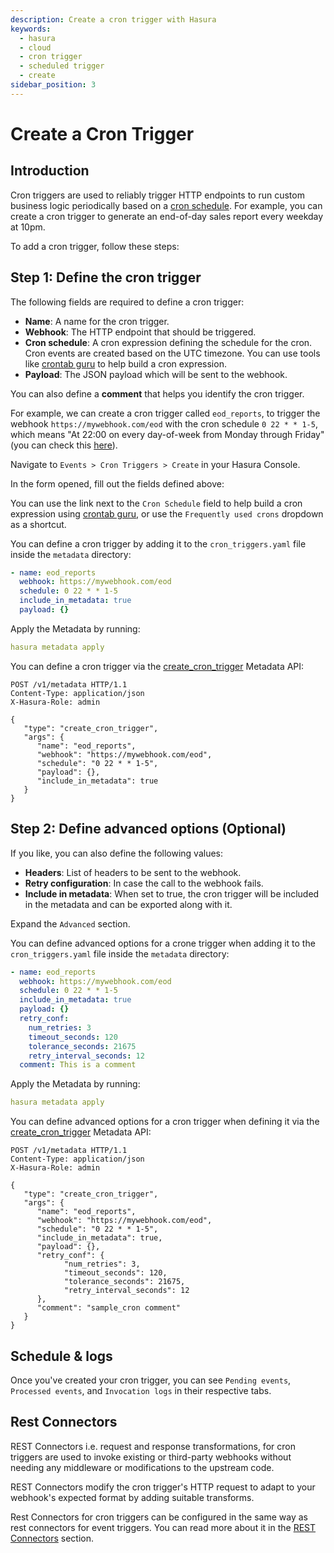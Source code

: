 ```yaml
---
description: Create a cron trigger with Hasura
keywords:
  - hasura
  - cloud
  - cron trigger
  - scheduled trigger
  - create
sidebar_position: 3
---
```



# Create a Cron Trigger

## Introduction

Cron triggers are used to reliably trigger HTTP endpoints to run custom business logic periodically based on a
[cron schedule](https://en.wikipedia.org/wiki/Cron). For example, you can create a cron trigger to generate an
end-of-day sales report every weekday at 10pm.

To add a cron trigger, follow these steps:

## Step 1: Define the cron trigger

The following fields are required to define a cron trigger:

- **Name**: A name for the cron trigger.
- **Webhook**: The HTTP endpoint that should be triggered.
- **Cron schedule**: A cron expression defining the schedule for the cron. Cron events are created based on the UTC
  timezone. You can use tools like [crontab guru](https://crontab.guru/#*_*_*_*_*) to help build a cron expression.
- **Payload**: The JSON payload which will be sent to the webhook.

You can also define a **comment** that helps you identify the cron trigger.

For example, we can create a cron trigger called `eod_reports`, to trigger the webhook `https://mywebhook.com/eod` with
the cron schedule `0 22 * * 1-5`, which means "At 22:00 on every day-of-week from Monday through Friday" (you can check
this [here](https://crontab.guru/#0_22_*_*_1-5)).

<Tabs groupId="user-preference" className="api-tabs">
<TabItem value="console" label="Console">

Navigate to `Events > Cron Triggers > Create` in your Hasura Console.

<Thumbnail src="/img/event-triggers/create-cron.png" alt="Adding a cron trigger" width="1000px" />

In the form opened, fill out the fields defined above:

You can use the link next to the `Cron Schedule` field to help build a cron expression using
[crontab guru](https://crontab.guru/#*_*_*_*_*), or use the `Frequently used crons` dropdown as a shortcut.

<Thumbnail src="/img/event-triggers/define-cron-trigger.png" alt="Defining a cron trigger" width="500px" />

</TabItem>
<TabItem value="cli" label="CLI">

You can define a cron trigger by adding it to the `cron_triggers.yaml` file inside the `metadata` directory:

```yaml
- name: eod_reports
  webhook: https://mywebhook.com/eod
  schedule: 0 22 * * 1-5
  include_in_metadata: true
  payload: {}
```

Apply the Metadata by running:

```yaml
hasura metadata apply
```

</TabItem>
<TabItem value="api" label="API">

You can define a cron trigger via the
[create_cron_trigger](/api-reference/metadata-api/scheduled-triggers.mdx#metadata-create-cron-trigger) Metadata API:

```http
POST /v1/metadata HTTP/1.1
Content-Type: application/json
X-Hasura-Role: admin

{
   "type": "create_cron_trigger",
   "args": {
      "name": "eod_reports",
      "webhook": "https://mywebhook.com/eod",
      "schedule": "0 22 * * 1-5",
      "payload": {},
      "include_in_metadata": true
   }
}
```

</TabItem>
</Tabs>

## Step 2: Define advanced options (Optional)

If you like, you can also define the following values:

- **Headers**: List of headers to be sent to the webhook.
- **Retry configuration**: In case the call to the webhook fails.
- **Include in metadata**: When set to true, the cron trigger will be included in the metadata and can be exported along
  with it.

<Tabs groupId="user-preference" className="api-tabs">
<TabItem value="console" label="Console">

Expand the `Advanced` section.

<Thumbnail
  src="/img/event-triggers/advanced-cron.png"
  alt="Defining advanced options for a cron trigger"
  width="700px"
/>

</TabItem>
<TabItem value="cli" label="CLI">

You can define advanced options for a crone trigger when adding it to the `cron_triggers.yaml` file inside the
`metadata` directory:

```yaml
- name: eod_reports
  webhook: https://mywebhook.com/eod
  schedule: 0 22 * * 1-5
  include_in_metadata: true
  payload: {}
  retry_conf:
    num_retries: 3
    timeout_seconds: 120
    tolerance_seconds: 21675
    retry_interval_seconds: 12
  comment: This is a comment
```

Apply the Metadata by running:

```yaml
hasura metadata apply
```

</TabItem>
<TabItem value="api" label="API">

You can define advanced options for a cron trigger when defining it via the
[create_cron_trigger](/api-reference/metadata-api/scheduled-triggers.mdx#metadata-create-cron-trigger) Metadata API:

```http
POST /v1/metadata HTTP/1.1
Content-Type: application/json
X-Hasura-Role: admin

{
   "type": "create_cron_trigger",
   "args": {
      "name": "eod_reports",
      "webhook": "https://mywebhook.com/eod",
      "schedule": "0 22 * * 1-5",
      "include_in_metadata": true,
      "payload": {},
      "retry_conf": {
            "num_retries": 3,
            "timeout_seconds": 120,
            "tolerance_seconds": 21675,
            "retry_interval_seconds": 12
      },
      "comment": "sample_cron comment"
   }
}
```

</TabItem>
</Tabs>

## Schedule & logs

Once you've created your cron trigger, you can see `Pending events`, `Processed events`, and `Invocation logs` in their
respective tabs.

<Thumbnail src="/img/event-triggers/pending-cron.png" alt="Schedule and logs for cron triggers" width="1200px" />

## Rest Connectors

REST Connectors i.e. request and response transformations, for cron triggers are used to invoke existing or third-party
webhooks without needing any middleware or modifications to the upstream code.

REST Connectors modify the cron trigger's HTTP request to adapt to your webhook's expected format by adding suitable
transforms.

Rest Connectors for cron triggers can be configured in the same way as rest connectors for event triggers. You can read more about it
in the [REST Connectors](/docs/latest/event-triggers/rest-connectors/) section.
